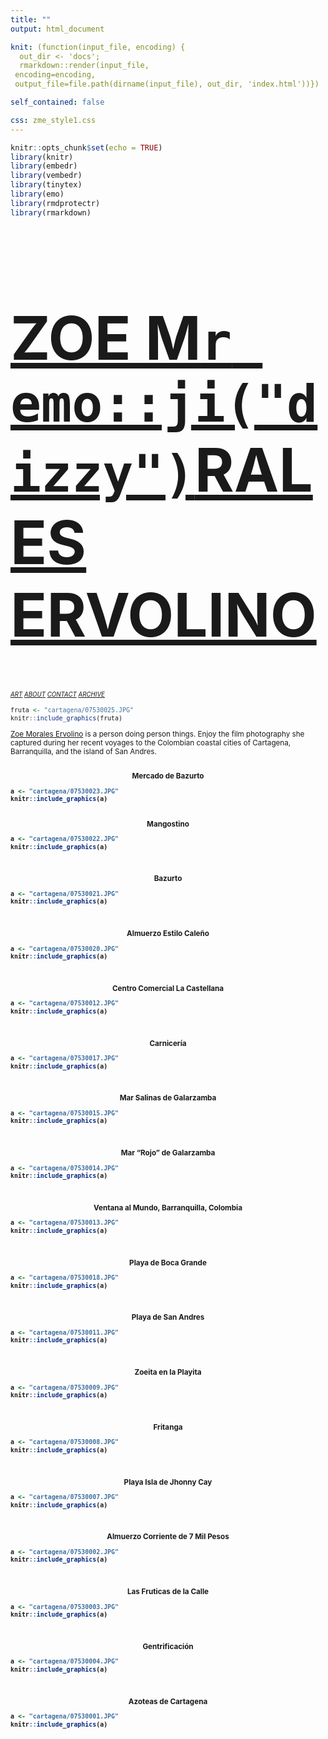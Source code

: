 ```yaml
---
title: ""
output: html_document

knit: (function(input_file, encoding) {
  out_dir <- 'docs';
  rmarkdown::render(input_file,
 encoding=encoding,
 output_file=file.path(dirname(input_file), out_dir, 'index.html'))})

self_contained: false

css: zme_style1.css
---
```

<style type="text/css">
.main-container {
  max-width: 1800px;
  margin-left: auto;
  margin-right: auto;
    background-color:HoneyDew;
    	cursor: url('/Users/zoeervolino/Documents/zoe/cursor.cur'), default;
}
</style>


```r
knitr::opts_chunk$set(echo = TRUE)
library(knitr)
library(embedr)
library(vembedr)
library(tinytex)
library(emo)
library(rmdprotectr)
library(rmarkdown)
```
<a href="https://zoervolino.github.io/zoe/"><font size=80>
<h1 style=>
ZOE M`r emo::ji("dizzy")`RALES ERVOLINO
</h1>
</font></a>

<small><small><a href="design.html"><i>ART</a>  </i></small></small> 
<small><small><a href="about.html"><i>ABOUT</a>  </i></small> 
<small><a href="contact.html"><i>CONTACT</a>  </i></small> 
<small><a href="https://tinyletter.com/unfriendlybrujita/archive"><i>ARCHIVE</a>  </i></small> 

```r

fruta <- "cartagena/07530025.JPG"
knitr::include_graphics(fruta)

```

<a href="https://zoervolino.github.io/zoe/">Zoe Morales Ervolino</a><a1> is a person doing person things. Enjoy the film photography she captured during her recent voyages to the Colombian coastal cities of Cartagena, Barranquilla, and the island of San Andres.</a1>

<br>
<b><center>Mercado de Bazurto</center>
```r

a <- "cartagena/07530023.JPG"
knitr::include_graphics(a)

```
<br>
<center>Mangostino</center>

```r

a <- "cartagena/07530022.JPG"
knitr::include_graphics(a)

```
<br>

<center>Bazurto</center>
```r

a <- "cartagena/07530021.JPG"
knitr::include_graphics(a)

```
<br>

 <center>Almuerzo Estilo Caleño</center>
```r

a <- "cartagena/07530020.JPG"
knitr::include_graphics(a)

```
<br>

<center>Centro Comercial La Castellana</center>

```r

a <- "cartagena/07530012.JPG"
knitr::include_graphics(a)

```

<br>

  <center>Carnicería</center>
```r

a <- "cartagena/07530017.JPG"
knitr::include_graphics(a)

```
<br>

<center>Mar Salinas de Galarzamba</center>
```r

a <- "cartagena/07530015.JPG"
knitr::include_graphics(a)

```
<br>

<center>Mar "Rojo" de Galarzamba</center>
```r

a <- "cartagena/07530014.JPG"
knitr::include_graphics(a)

```
<br>

  <center>Ventana al Mundo, Barranquilla, Colombia</center>
```r

a <- "cartagena/07530013.JPG"
knitr::include_graphics(a)

```
<br>

  <center>Playa de Boca Grande</center>
```r

a <- "cartagena/07530018.JPG"
knitr::include_graphics(a)

```
<br>

  <center>Playa de San Andres</center>
```r

a <- "cartagena/07530011.JPG"
knitr::include_graphics(a)

```
<br>

  <center>Zoeita en la Playita</center>
```r

a <- "cartagena/07530009.JPG"
knitr::include_graphics(a)

```
<br>

  <center>Fritanga</center>
```r

a <- "cartagena/07530008.JPG"
knitr::include_graphics(a)

```
<br>

  <center>Playa Isla de Jhonny Cay</center>
```r

a <- "cartagena/07530007.JPG"
knitr::include_graphics(a)

```
<br>

  <center>Almuerzo Corriente de 7 Mil Pesos</center>
```r

a <- "cartagena/07530002.JPG"
knitr::include_graphics(a)

```

<br>

  <center>Las Fruticas de la Calle</center>
```r

a <- "cartagena/07530003.JPG"
knitr::include_graphics(a)

```
<br>

  <center>Gentrificación</center>
```r

a <- "cartagena/07530004.JPG"
knitr::include_graphics(a)

```
<br>

  <center>Azoteas de Cartagena</center>
```r

a <- "cartagena/07530001.JPG"
knitr::include_graphics(a)

```
<br></b>